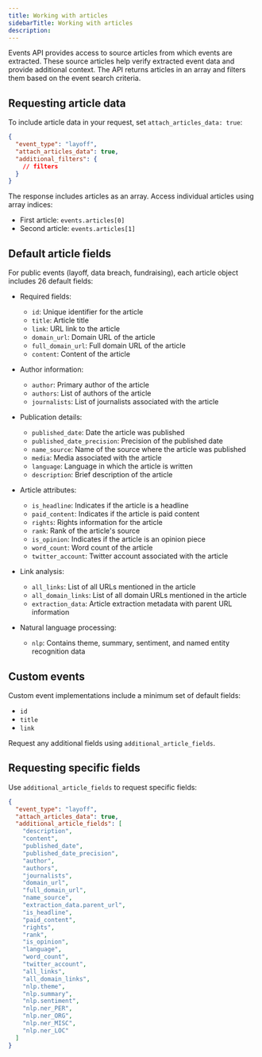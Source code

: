 ```yaml
---
title: Working with articles
sidebarTitle: Working with articles
description:
---
```


Events API provides access to source articles from which events are extracted.
These source articles help verify extracted event data and provide additional
context. The API returns articles in an array and filters them based on the
event search criteria.

## Requesting article data

To include article data in your request, set `attach_articles_data: true`:

```json
{
  "event_type": "layoff",
  "attach_articles_data": true,
  "additional_filters": {
    // filters
  }
}
```

The response includes articles as an array. Access individual articles using
array indices:

- First article: `events.articles[0]`
- Second article: `events.articles[1]`

## Default article fields

For public events (layoff, data breach, fundraising), each article object
includes 26 default fields:

- Required fields:

  - `id`: Unique identifier for the article
  - `title`: Article title
  - `link`: URL link to the article
  - `domain_url`: Domain URL of the article
  - `full_domain_url`: Full domain URL of the article
  - `content`: Content of the article

- Author information:

  - `author`: Primary author of the article
  - `authors`: List of authors of the article
  - `journalists`: List of journalists associated with the article

- Publication details:

  - `published_date`: Date the article was published
  - `published_date_precision`: Precision of the published date
  - `name_source`: Name of the source where the article was published
  - `media`: Media associated with the article
  - `language`: Language in which the article is written
  - `description`: Brief description of the article

- Article attributes:

  - `is_headline`: Indicates if the article is a headline
  - `paid_content`: Indicates if the article is paid content
  - `rights`: Rights information for the article
  - `rank`: Rank of the article's source
  - `is_opinion`: Indicates if the article is an opinion piece
  - `word_count`: Word count of the article
  - `twitter_account`: Twitter account associated with the article

- Link analysis:

  - `all_links`: List of all URLs mentioned in the article
  - `all_domain_links`: List of all domain URLs mentioned in the article
  - `extraction_data`: Article extraction metadata with parent URL information

- Natural language processing:
  - `nlp`: Contains theme, summary, sentiment, and named entity recognition data

## Custom events

Custom event implementations include a minimum set of default fields:

- `id`
- `title`
- `link`

Request any additional fields using `additional_article_fields`.

## Requesting specific fields

Use `additional_article_fields` to request specific fields:

```json
{
  "event_type": "layoff",
  "attach_articles_data": true,
  "additional_article_fields": [
    "description",
    "content",
    "published_date",
    "published_date_precision",
    "author",
    "authors",
    "journalists",
    "domain_url",
    "full_domain_url",
    "name_source",
    "extraction_data.parent_url",
    "is_headline",
    "paid_content",
    "rights",
    "rank",
    "is_opinion",
    "language",
    "word_count",
    "twitter_account",
    "all_links",
    "all_domain_links",
    "nlp.theme",
    "nlp.summary",
    "nlp.sentiment",
    "nlp.ner_PER",
    "nlp.ner_ORG",
    "nlp.ner_MISC",
    "nlp.ner_LOC"
  ]
}
```
